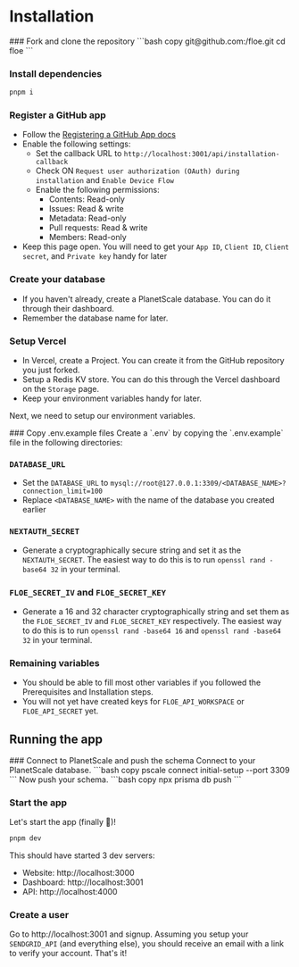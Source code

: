 
# Installation

<Steps>
### Fork and clone the repository
```bash copy
git@github.com:<OWNER>/floe.git
cd floe
```

### Install dependencies
```bash copy
pnpm i
```

### Register a GitHub app
- Follow the [Registering a GitHub App docs](https://docs.github.com/en/apps/creating-github-apps/registering-a-github-app/registering-a-github-app)
- Enable the following settings:
  - Set the callback URL to `http://localhost:3001/api/installation-callback`
  - Check ON `Request user authorization (OAuth) during installation` and `Enable Device Flow`
  - Enable the following permissions:
    - Contents: Read-only
    - Issues: Read & write
    - Metadata: Read-only
    - Pull requests: Read & write
    - Members: Read-only
- Keep this page open. You will need to get your `App ID`, `Client ID`, `Client secret`, and `Private key` handy for later

### Create your database
- If you haven't already, create a PlanetScale database. You can do it through their dashboard.
- Remember the database name for later.

### Setup Vercel
- In Vercel, create a Project. You can create it from the GitHub repository you just forked.
- Setup a Redis KV store. You can do this through the Vercel dashboard on the `Storage` page.
- Keep your environment variables handy for later.

</Steps>

Next, we need to setup our environment variables.

<Steps>
### Copy .env.example files
Create a `.env` by copying the `.env.example` file in the following directories:
<FileTree>
  <FileTree.Folder name="Root" defaultOpen>
    <FileTree.File name=".env.example" />
    <FileTree.Folder name="apps" defaultOpen>
      <FileTree.Folder name="app" defaultOpen>
        <FileTree.File name=".env.example" />
      </FileTree.Folder>
      <FileTree.Folder name="api" defaultOpen>
        <FileTree.File name=".env.example" />
      </FileTree.Folder>
    </FileTree.Folder>
    <FileTree.Folder name="act" defaultOpen>
      <FileTree.File name=".env.example" />
    </FileTree.Folder>
  </FileTree.Folder>
</FileTree>

### `DATABASE_URL`
- Set the `DATABASE_URL` to `mysql://root@127.0.0.1:3309/<DATABASE_NAME>?connection_limit=100`
- Replace `<DATABASE_NAME>` with the name of the database you created earlier

### `NEXTAUTH_SECRET`
- Generate a cryptographically secure string and set it as the
  `NEXTAUTH_SECRET`. The easiest way to do this is to run `openssl rand -base64
  32` in your terminal.

### `FLOE_SECRET_IV` and `FLOE_SECRET_KEY`
- Generate a 16 and 32 character cryptographically string and set them as the `FLOE_SECRET_IV` and
  `FLOE_SECRET_KEY` respectively. The easiest way to do this is to run `openssl
  rand -base64 16` and `openssl rand -base64 32` in your terminal.

### Remaining variables
- You should be able to fill most other variables if you followed the Prerequisites and Installation steps.
- You will not yet have created keys for `FLOE_API_WORKSPACE` or `FLOE_API_SECRET` yet.

</Steps>

## Running the app
<Steps>
### Connect to PlanetScale and push the schema
Connect to your PlanetScale database.
```bash copy
pscale connect <DATABASE_NAME> initial-setup --port 3309
```
Now push your schema.
```bash copy
npx prisma db push
```

### Start the app
Let's start the app (finally 🎉)!

```bash copy
pnpm dev
```

This should have started 3 dev servers:
- Website: http://localhost:3000
- Dashboard: http://localhost:3001
- API: http://localhost:4000

### Create a user
Go to http://localhost:3001 and signup. Assuming you setup your `SENDGRID_API`
(and everything else), you should receive an email with a link to verify your
account. That's it!

</Steps>